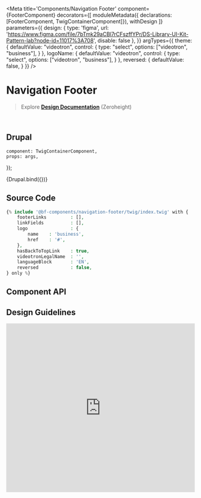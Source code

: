 


<Meta 
    title='Components/Navigation Footer' 
    component={FooterComponent}
    decorators={[
        moduleMetadata({ declarations: [FooterComponent, TwigContainerComponent]}),
        withDesign
    ]}
    parameters={{
        design: {
            type: 'figma',
            url: 'https://www.figma.com/file/7bTmk29aCBl7rCFszffYPr/DS-Library-UI-Kit-Pattern-lab?node-id=11017%3A708',
            disable: false
        },
    }}
    argTypes={{
        theme: {
            defaultValue: "videotron",
            control: {
                type: "select",
                options: ["videotron", "business"],
            }
        },
        logoName: {
            defaultValue: "videotron",
            control: {
                type: "select",
                options: ["videotron", "business"],
            }
        },
        reversed: {
            defaultValue: false,
        }
    }}
/>


# Navigation Footer

> Explore **[Design Documentation](https://zeroheight.com/79f1d3365/p/70ccb4--buttons)** (Zeroheight)

<br/>

## Drupal

    component: TwigContainerComponent,
    props: args,
});

<Preview>
    <Story 
        name='Drupal'
        args={{ 
            elementPath : 'components/navigation-footer/_doc/template.drupal',
            linkFields,
            footerLinks,
        }}
        height='500px'
    >
        {Drupal.bind({})}
    </Story>
</Preview>


## Source Code

```php
{% include '@bf-components/navigation-footer/twig/index.twig' with {
    footerLinks         : [],
    linkFields          : [],
    logo                : {
        name    : 'business',
        href    : '#',
    },
    hasBackToTopLink    : true,
    videotronLegalName  : '',
    languageBlock       : 'EN',
    reversed            : false,
} only %}
```


## Component API

<Props of={FooterComponent} />


## Design Guidelines

<iframe width='100%' height='450' src='https://www.figma.com/file/7bTmk29aCBl7rCFszffYPr/DS-Library-UI-Kit-Pattern-lab?node-id=11017%3A708' frameBorder='0' allowFullScreen></iframe>